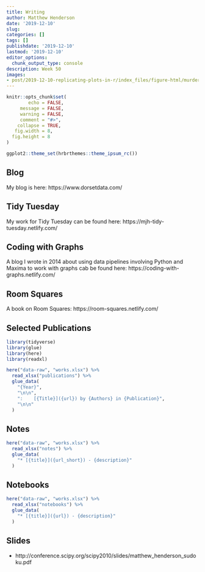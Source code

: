 ```yaml
---
title: Writing 
author: Matthew Henderson
date: '2019-12-10'
slug:
categories: []
tags: []
publishdate: '2019-12-10'
lastmod: '2019-12-10'
editor_options: 
  chunk_output_type: console
description: Week 50
images:
- post/2019-12-10-replicating-plots-in-r/index_files/figure-html/murders-cover-1.png
---
```


```r
knitr::opts_chunk$set(
        echo = FALSE,
     message = FALSE,
     warning = FALSE,
     comment = "#>",
    collapse = TRUE,
   fig.width = 8,
  fig.height = 8
)

ggplot2::theme_set(hrbrthemes::theme_ipsum_rc())
```

## Blog

My blog is here: https://www.dorsetdata.com/

## Tidy Tuesday

My work for Tidy Tuesday can be found here: https://mjh-tidy-tuesday.netlify.com/

## Coding with Graphs

A blog I wrote in 2014 about using data pipelines
involving Python and Maxima to work with graphs cab
be found here: https://coding-with-graphs.netlify.com/

## Room Squares

A book on Room Squares: https://room-squares.netlify.com/

## Selected Publications

```r
library(tidyverse)
library(glue)
library(here)
library(readxl)

here("data-raw", "works.xlsx") %>%
  read_xlsx("publications") %>%
  glue_data(
    "{Year}",
    "\n\n",
    ":    [{Title}]({url}) by {Authors} in {Publication}",
    "\n\n"
  )
```

## Notes

```r
here("data-raw", "works.xlsx") %>%
  read_xlsx("notes") %>%
  glue_data(
    "* [{title}]({url_short}) - {description}"
  )
```

## Notebooks

```r
here("data-raw", "works.xlsx") %>%
  read_xlsx("notebooks") %>%
  glue_data(
    "* [{title}]({url}) - {description}"
  )
```

## Slides

* http://conference.scipy.org/scipy2010/slides/matthew_henderson_sudoku.pdf
